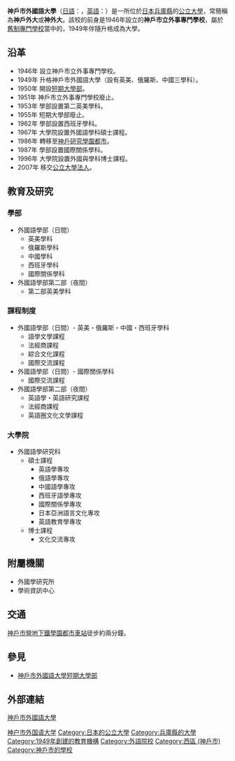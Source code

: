 {{大学(日本) | 大学名称={{lang|ja|神戸市外国語大学}}
| ふりがな   = こうべしがいこくごだいがく
| 英称       = Kobe City University of Foreign Studies
| 画像       = Kobe-CUFS-Entrance01.jpg
| 大学设置年 = 1949年
| 创立年     = 1946年
| 学校类别   = [[公立大學|公立大學]]
| 设置者     = [[公立大學法人神戶市外國語大學|公立大學法人神戶市外國語大學]]
| 本部所在地 = {{JPN}}[[兵庫縣|兵庫縣]][[神戶市|神戶市]][[西區_(神戶市)|西區]]學園東町9丁目1
| 学部       = 外國語學部
| 研究科     = 外國語學研究科
| 网站       = http://www.kobe-cufs.ac.jp/
}}
'''神戶市外國語大學'''（[[日語|日語]]：{{Lang|ja|神戸市外国語大学／こうべしがいこくごだいがく}}，[[英語|英語]]：{{Lang|en|Kobe City University of Foreign Studies}}）是一所位於[[日本|日本]][[兵庫縣|兵庫縣]]的[[公立大學|公立大學]]，常簡稱為'''神戶外大'''或'''神外大'''。該校的前身是1946年設立的'''神戶市立外事專門學校'''，屬於[[舊制專門學校|舊制專門學校]]當中的{{Tsl|ja|外国語学校 (旧制)|外國語學校 (舊制)|外國語學校}}，1949年伴隨{{Tsl|ja|学制改革|學制改革}}升格成為大學。

==沿革==
*1946年 設立神戶市立外事專門學校。
*1949年 升格神戶市外國語大學（設有英美、俄羅斯、中國三學科）。
*1950年 開設[[神戶市外國語大學短期大學部|短期大學部]]。
*1951年 神戶市立外事專門學校廢止。
*1953年 學部設置第二英美學科。
*1955年 短期大學部廢止。
*1962年 學部設置西班牙學科。
*1967年 大學院設置外國語學科碩士課程。
*1986年 轉移至[[神戶研究學園都市|神戶研究學園都市]]。
*1987年 學部設置國際關係學科。
*1996年 大學院設置外國與學科博士課程。
*2007年 移交[[公立大學法人|公立大學法人]]。

==教育及研究==
===學部===
*外國語學部（日間）
**英美學科
**俄羅斯學科
**中國學科
**西班牙學科
**國際關係學科
*外國語學部第二部（夜間）
**第二部英美學科
===課程制度===
*外國語學部（日間）- 英美・俄羅斯・中國・西班牙學科
**語學文學課程
**法經商課程
**綜合文化課程
**國際交流課程
*外國語學部（日間）- 國際關係學科
**國際交流課程
*外國語學部第二部（夜間）
**英語學・英語研究課程
**法經商課程
**英語圈文化文學課程
===大學院===
*外國語學研究科
**碩士課程
***英語學專攻
***俄語學專攻
***中國語學專攻
***西班牙語學專攻
***國際關係學專攻
***日本亞洲語言文化專攻
***英語教育學專攻
**博士課程
***文化交流專攻
==附屬機關==
*外國學研究所
*學術資訊中心

==交通==
[[神戶市營地下鐵|神戶市營地下鐵]][[學園都市車站|學園都市車站]]徒步約兩分鐘。

==參見==
*[[神戶市外國語大學短期大學部|神戶市外國語大學短期大學部]]

==外部連結==
{{Commonscat|Kobe City University of Foreign Studies}}
{{ja}}[http://www.kobe-cufs.ac.jp/ 神戶市外國語大學] {{Wayback|url=http://www.kobe-cufs.ac.jp/ |date=20110927061131 }}

{{Coord|34|40|46.9|N|135|3|36.8|E|region:JP_type:edu|display=title}}
{{日本公立大學}}
{{聯合國學術影響工程 (日本)}}
{{Authority control}}
[[Category:神户市外国语大学|]]
[[Category:日本的公立大學|Category:日本的公立大學]]
[[Category:兵庫縣的大學|Category:兵庫縣的大學]]
[[Category:1949年創建的教育機構|Category:1949年創建的教育機構]]
[[Category:外語院校|Category:外語院校]]
[[Category:西區_(神戶市)|Category:西區 (神戶市)]]
[[Category:神戶市的學校|Category:神戶市的學校]]
